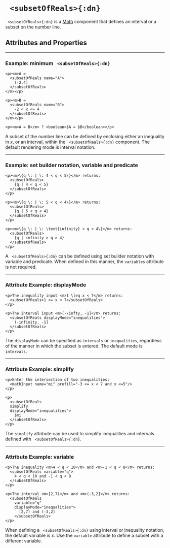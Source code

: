 

# ` <subsetOfReals>{:dn}`


` <subsetOfReals>{:dn}` is a [Math](../document_structure/essentialConcepts/#componentTypes)
component that defines an interval or a subset on the number line.

## Attributes and Properties 
 <AttrDisplay name='subsetOfReals'/> 
 <PropDisplay name='subsetOfReals'/>


---

### Example: minimum ` <subsetOfReals>{:dn}`


```doenet-editor-horiz
<p><m>A = 
  <subsetOfReals name="A">
    (-2,4]
  </subsetOfReals>
</m></p>

<p><m>B = 
  <subsetOfReals name="B">
    -2 < x <= 4
  </subsetOfReals>
</m></p>

<p><m>A = B</m> ? <boolean>$A = $B</boolean></p>
```



A subset of the number line can be defined by enclosing either an inequality in $x$, or 
an interval, within the ` <subsetOfReals>{:dn}` component. The default rendering mode is 
interval notation.



---

### Example: set builder notation, variable and predicate


```doenet-editor-horiz
<p><m>\{q \: | \: 4 < q < 5\}</m> returns: 
  <subsetOfReals>
    {q | 4 < q < 5}
  </subsetOfReals>
</p>

<p><m>\{q \: | \: 5 < q < 4\}</m> returns:
  <subsetOfReals>
    {q | 5 < q < 4}
  </subsetOfReals>
</p>

<p><m>\{q \: | \: \text{infinity} < q < 4\}</m> returns:
  <subsetOfReals>
    {q | infinity > q > 4}
  </subsetOfReals>
</p>
```



A ` <subsetOfReals>{:dn}` can be defined using set builder notation with variable and predicate. When defined in this manner, the `variables` attribute is not required.



---

### Attribute Example: displayMode


```doenet-editor-horiz
<p>The inequality input <m>1 \leq x < 7</m> returns: 
  <subsetOfReals>1 <= x < 7</subsetOfReals>
</p>

<p>The interval input <m>(-\infty, -1]</m> returns: 
  <subsetOfReals displayMode="inequalities">
    (-infinity, -1]
  </subsetOfReals>
</p>
```



The `displayMode` can be specified as `intervals` or `inequalities`, regardless of the manner in which the subset is entered. The default mode is `intervals`.



---

### Attribute Example: simplify


```doenet-editor-horiz
<p>Enter the intersection of two inequalities: 
  <mathInput name="mi" prefill="-3 <= x < 7 and x <=5"/>
</p>

<p>
  <subsetOfReals 
  simplify 
  displayMode="inequalities">
    $mi
  </subsetOfReals>
</p>
```



The `simplify` attribute can be used to simplify inequalities and intervals defined with ` <subsetOfReals>{:dn}`.



---

### Attribute Example: variable


```doenet-editor-horiz
<p>The inequality <m>4 < q < 10</m> and <m>-1 < q < 8</m> returns: 
  <subsetOfReals variable="q">
    4 < q < 10 and -1 < q < 8
  </subsetOfReals>
</p>

<p>The interval <m>[2,7)</m> and <m>(-3,2]</m> returns: 
  <subsetOfReals 
    variable="q" 
    displayMode="inequalities">
      [2,7) and (-3,2]
    </subsetOfReals>
</p>
```



When defining a ` <subsetOfReals>{:dn}` using interval or inequality notation, the default variable 
is $x$. Use the `variable` attribute to define a subset with a different variable.

